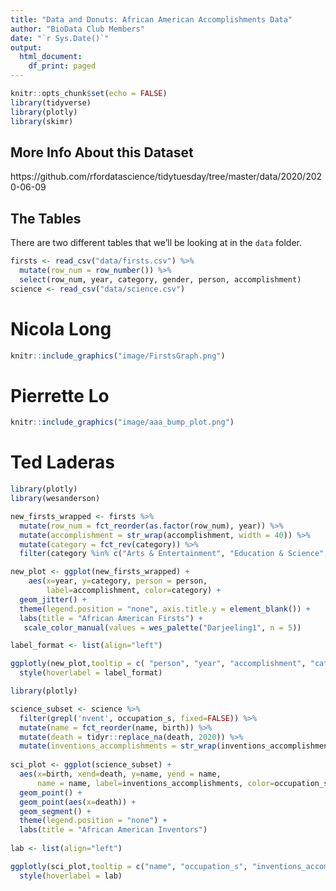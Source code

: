 ```yaml
---
title: "Data and Donuts: African American Accomplishments Data"
author: "BioData Club Members"
date: "`r Sys.Date()`"
output:
  html_document:
    df_print: paged
---
```


```r
knitr::opts_chunk$set(echo = FALSE)
library(tidyverse)
library(plotly)
library(skimr)
```

## More Info About this Dataset

https://github.com/rfordatascience/tidytuesday/tree/master/data/2020/2020-06-09

## The Tables

There are two different tables that we'll be looking at in the `data` folder. 

```r
firsts <- read_csv("data/firsts.csv") %>%
  mutate(row_num = row_number()) %>%
  select(row_num, year, category, gender, person, accomplishment)
science <- read_csv("data/science.csv")
```

# Nicola Long

```r
knitr::include_graphics("image/FirstsGraph.png")

```

# Pierrette Lo

```r
knitr::include_graphics("image/aaa_bump_plot.png")

```

# Ted Laderas

```r
library(plotly)
library(wesanderson)

new_firsts_wrapped <- firsts %>%
  mutate(row_num = fct_reorder(as.factor(row_num), year)) %>%
  mutate(accomplishment = str_wrap(accomplishment, width = 40)) %>%
  mutate(category = fct_rev(category)) %>%
  filter(category %in% c("Arts & Entertainment", "Education & Science", "Politics", "Social & Jobs", "Sports"))

new_plot <- ggplot(new_firsts_wrapped) + 
    aes(x=year, y=category, person = person, 
        label=accomplishment, color=category) +
  geom_jitter() +
  theme(legend.position = "none", axis.title.y = element_blank()) +
  labs(title = "African American Firsts") +
   scale_color_manual(values = wes_palette("Darjeeling1", n = 5))

label_format <- list(align="left")

ggplotly(new_plot,tooltip = c( "person", "year", "accomplishment", "category")) %>%
  style(hoverlabel = label_format) 
```

```r
library(plotly)

science_subset <- science %>%
  filter(grepl('nvent', occupation_s, fixed=FALSE)) %>%
  mutate(name = fct_reorder(name, birth)) %>%
  mutate(death = tidyr::replace_na(death, 2020)) %>%
  mutate(inventions_accomplishments = str_wrap(inventions_accomplishments, width = 50)) 
  
sci_plot <- ggplot(science_subset) + 
  aes(x=birth, xend=death, y=name, yend = name,
      name = name, label=inventions_accomplishments, color=occupation_s) +
  geom_point() +
  geom_point(aes(x=death)) +
  geom_segment() +
  theme(legend.position = "none") +
  labs(title = "African American Inventors")
  
lab <- list(align="left")

ggplotly(sci_plot,tooltip = c("name", "occupation_s", "inventions_accomplishments")) %>%
  style(hoverlabel = lab)
```

